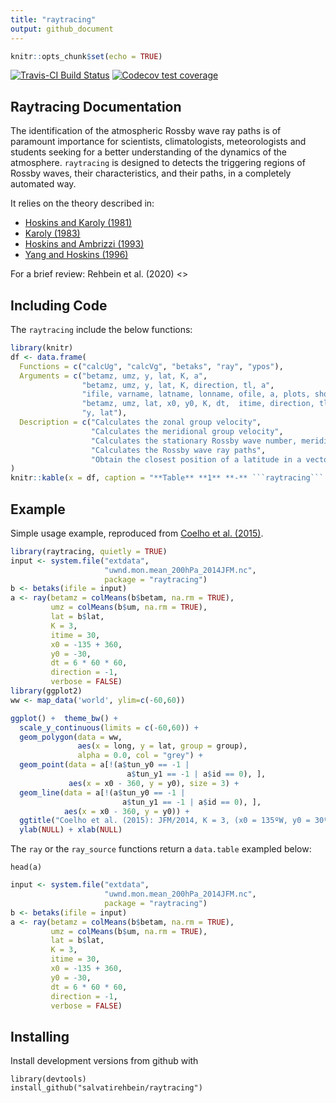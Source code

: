 ```yaml
---
title: "raytracing"
output: github_document
---
```


```r
knitr::opts_chunk$set(echo = TRUE)
```

[![Travis-CI Build Status](https://img.shields.io/travis/com/salvatirehbein/raytracing?style=for-the-badge)](https://travis-ci.com/github/salvatirehbein/raytracing)
[![Codecov test coverage](https://codecov.io/gh/salvatirehbein/raytracing/branch/master/graph/badge.svg)](https://codecov.io/gh/salvatirehbein/raytracing?branch=master)

## Raytracing Documentation

The identification of the atmospheric Rossby wave ray paths is of paramount importance for scientists, climatologists, meteorologists and students seeking for a better understanding of the dynamics of the atmosphere. `raytracing` is designed to detects the triggering regions of Rossby waves, their characteristics, and their paths, in a completely automated way. 

It relies on the theory described in:

* [Hoskins and Karoly (1981)](https://journals.ametsoc.org/jas/article/38/6/1179/20507/The-Steady-Linear-Response-of-a-Spherical)
* [Karoly (1983)](https://www.sciencedirect.com/science/article/abs/pii/0377026583900131)
* [Hoskins and Ambrizzi (1993)](https://journals.ametsoc.org/jas/article/50/12/1661/23207/Rossby-Wave-Propagation-on-a-Realistic)
* [Yang and Hoskins (1996)](https://journals.ametsoc.org/jas/article/53/16/2365/24038/Propagation-of-Rossby-Waves-of-Nonzero-Frequency)

For a brief review: Rehbein et al. (2020) <>

## Including Code

The ```raytracing``` include the below functions:

```r
library(knitr)
df <- data.frame(
  Functions = c("calcUg", "calcVg", "betaks", "ray", "ypos"),
  Arguments = c("betamz, umz, y, lat, K, a", 
                "betamz, umz, y, lat, K, direction, tl, a",
                "ifile, varname, latname, lonname, ofile, a, plots, show.warnings",
                "betamz, umz, lat, x0, y0, K, dt,  itime, direction, tl, a",
                "y, lat"), 
  Description = c("Calculates the zonal group velocity", 
                  "Calculates the meridional group velocity",
                  "Calculates the stationary Rossby wave number, meridional gradient of the absolute vorticity, and zonal wind in mercator coordinates",
                  "Calculates the Rossby wave ray paths",
                  "Obtain the closest position of a latitude in a vector")
)
knitr::kable(x = df, caption = "**Table** **1** **-** ```raytracing``` functions, arguments, and its description.")
```

## Example

Simple usage example, reproduced from [Coelho et al. (2015)](https://link.springer.com/article/10.1007/s00382-015-2800-1).

```r
library(raytracing, quietly = TRUE)
input <- system.file("extdata",
                     "uwnd.mon.mean_200hPa_2014JFM.nc",
                     package = "raytracing")
b <- betaks(ifile = input)
a <- ray(betamz = colMeans(b$betam, na.rm = TRUE),
         umz = colMeans(b$um, na.rm = TRUE),
         lat = b$lat,
         K = 3,
         itime = 30,
         x0 = -135 + 360,
         y0 = -30,
         dt = 6 * 60 * 60,
         direction = -1,
         verbose = FALSE)
library(ggplot2)
ww <- map_data('world', ylim=c(-60,60))

ggplot() +  theme_bw() +
  scale_y_continuous(limits = c(-60,60)) +
  geom_polygon(data = ww,
               aes(x = long, y = lat, group = group),
               alpha = 0.0, col = "grey") +
  geom_point(data = a[!(a$tun_y0 == -1 |
                          a$tun_y1 == -1 | a$id == 0), ],
             aes(x = x0 - 360, y = y0), size = 3) +
  geom_line(data = a[!(a$tun_y0 == -1 |
                         a$tun_y1 == -1 | a$id == 0), ],
            aes(x = x0 - 360, y = y0)) +
  ggtitle("Coelho et al. (2015): JFM/2014, K = 3, (x0 = 135ºW, y0 = 30ºS)") +
  ylab(NULL) + xlab(NULL)
```

The ```ray``` or the ```ray_source``` functions return a ```data.table``` exampled below:

```
head(a)
```

```r
input <- system.file("extdata",
                     "uwnd.mon.mean_200hPa_2014JFM.nc",
                     package = "raytracing")
b <- betaks(ifile = input)
a <- ray(betamz = colMeans(b$betam, na.rm = TRUE),
         umz = colMeans(b$um, na.rm = TRUE),
         lat = b$lat,
         K = 3,
         itime = 30,
         x0 = -135 + 360,
         y0 = -30,
         dt = 6 * 60 * 60,
         direction = -1,
         verbose = FALSE)
```

## Installing

Install development versions from github with

```
library(devtools)
install_github("salvatirehbein/raytracing")
```


